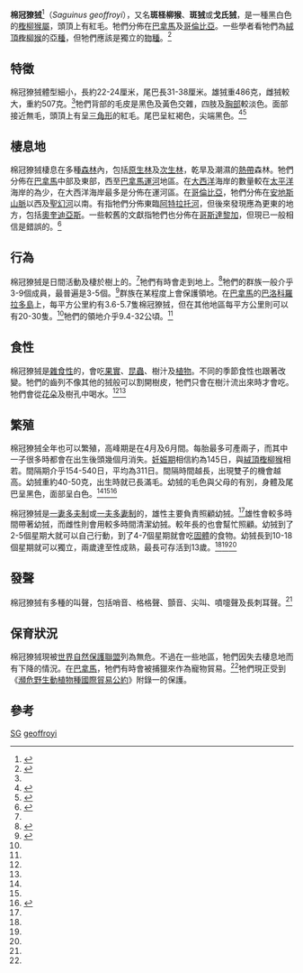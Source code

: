 {{Speciesbox
| name = 棉冠獠狨
| status = LC
| status_system = iucn3.1
| status_ref = <ref name=iucn>{{IUCN2008|assessors=Marsh, L., Cuarón, A.D. & de Grammont, P.C.|year=2008|id=41522|title=Saguinus geoffroyi|downloaded=28 November 2008}}</ref>
| image = Stavenn Saguinus geoffroyi 00.jpg
| image_width = 250px
| genus = Saguinus
| species = geoffroyi
| authority =（[[Jacques_Pucheran|Pucheran]]，1845）
| synonyms = 
* ''S. salaguiensis''
* ''S. spixii''
}}

'''棉冠獠狨'''<ref name=msw3>{{MSW3 Groves|id=12100228}}</ref>（''Saguinus geoffroyi''），又名'''斑柽柳猴'''、'''斑狨'''或'''戈氏狨'''，是一種黑白色的[[檉柳猴屬|檉柳猴屬]]，頭頂上有紅毛。牠們分佈在[[巴拿馬|巴拿馬]]及[[哥倫比亞|哥倫比亞]]。一些學者看牠們為[[絨頂檉柳猴|絨頂檉柳猴]]的[[亞種|亞種]]，但牠們應該是獨立的[[物種|物種]]。<ref>{{cite journal en|title=Systematics of the ''Saguinus oedipus'' group of the bare-face tamarins: Evidence from facial morphology|author=Moore, A. J., & Cheverud, J. M.|year=1992|journal=American Journal of Physical Anthropology|volume=89|pages=73-84|url=http://thalamus.wustl.edu/cheverudlab/Moore_and_Cheverud_1992_AJPA_Oedipal_species.pdf|accessdate=2008-11-28|archive-date=2007-04-18|archive-url=https://web.archive.org/web/20070418073742/http://thalamus.wustl.edu/cheverudlab/Moore_and_Cheverud_1992_AJPA_Oedipal_species.pdf|dead-url=yes}}</ref>

== 特徵 ==
棉冠獠狨體型細小，長約22-24厘米，尾巴長31-38厘米。雄狨重486克，雌狨較大，重約507克。<ref name=colombia/>牠們背部的毛皮是黑色及黃色交雜，四肢及[[胸部|胸部]]較淡色。面部接近無毛，頭頂上有呈[[三角形|三角形]]的紅毛。尾巴呈紅褐色，尖端黑色。<ref name=pic>{{cite book en|title=The Pictorial Guide to the Living Primates|url=https://archive.org/details/pictorialguideto00rowe|author=Rowe, N.|page=[https://archive.org/details/pictorialguideto00rowe/page/n77 70]|year=1996|isbn=0-9648825-0-7}}</ref><ref name=field>{{cite book en|title=Neotropical Rainforest Mammals A Field Guide|url=https://archive.org/details/neotropicalrainf0000emmo_h3x1|edition=Second Edition|author=Emmons, L.|year=1997|isbn=0-226-20721-8|pages=[https://archive.org/details/neotropicalrainf0000emmo_h3x1/page/118 118]}}</ref>

== 棲息地 ==
棉冠獠狨棲息在多種[[森林|森林]]內，包括[[原生林|原生林]]及[[次生林|次生林]]，乾旱及潮濕的[[熱帶|熱帶]]森林。牠們分佈在[[巴拿馬|巴拿馬]]中部及東部，西至[[巴拿馬運河|巴拿馬運河]]地區。在[[大西洋|大西洋]]海岸的數量較在[[太平洋|太平洋]]海岸的為少，在大西洋海岸最多是分佈在運河區。在[[哥倫比亞|哥倫比亞]]，牠們分佈在[[安地斯山脈|安地斯山脈]]以西及[[聖幻河|聖幻河]]以南。有指牠們分佈東臨[[阿特拉托河|阿特拉托河]]，但後來發現應為更東的地方，包括[[奧奎迪亞斯|奧奎迪亞斯]]。一些較舊的文獻指牠們也分佈在[[哥斯達黎加|哥斯達黎加]]，但現已一般相信是錯誤的。<ref name=perspectives>{{cite book en | author = Rylands, A., Groves, C., Mittermeier, R., Cortes-Ortiz, L. & Hines, J.| editor = Estrada, A., Garber, P., Pavelka, M. & Luecke, L. | chapter = Taxonomy and Distributions of Mesoamerican Primates | title = New Perspectives in the Study of Mesoamerican Primates| pages =32-37| isbn = 978-0-387-25854-6 | year = 2006}}</ref>

== 行為 ==
棉冠獠狨是日間活動及棲於樹上的。<ref name=field/>牠們有時會走到地上。<ref name=ethology>{{cite book en|title=Primate Ethology|author=Morris, D. & Bruce, D.|page=237|year=2005|isbn=020230826X|publisher=Aldine Transaction}}</ref>牠們的群族一般介乎3-9個成員，最普遍是3-5個。<ref name=colombia>{{cite book en|title=Primates of Colombia|author=Defler, T.|pages=163–169|year=2004|isbn=1-881-17383-6}}</ref>群族在某程度上會保護領地。在[[巴拿馬|巴拿馬]]的[[巴洛科羅拉多島|巴洛科羅拉多島]]上，每平方公里約有3.6-5.7隻棉冠獠狨，但在其他地區每平方公里則可以有20-30隻。<ref name=colombia/>牠們的領地介乎9.4-32公頃。<ref name=iucn/>

== 食性 ==
棉冠獠狨是[[雜食性|雜食性]]的，會吃[[果實|果實]]、[[昆蟲|昆蟲]]、樹汁及[[植物|植物]]。不同的季節食性也跟著改變。牠們的齒列不像其他的狨般可以割開樹皮，牠們只會在樹汁流出來時才會吃。牠們會從[[花朵|花朵]]及樹孔中喝水。<ref name=iucn/><ref name=colombia/>

== 繁殖 ==
棉冠獠狨全年也可以繁殖，高峰期是在4月及6月間。每胎最多可產兩子，而其中一子很多時都會在出生後頭幾個月消失。[[妊娠期|妊娠期]]相信約為145日，與[[絨頂檉柳猴|絨頂檉柳猴]]相若。間隔期介乎154-540日，平均為311日。間隔時間越長，出現雙子的機會越高。幼狨重約40-50克，出生時就已長滿毛。幼狨的毛色與父母的有別，身體及尾巴呈黑色，面部呈白色。<ref name=iucn/><ref name=colombia/><ref name=perspectives2>{{cite book en | author = Garber, P., Estrada, A. & Pavelka, M. | editor = Estrada, A., Garber, P., Pavelka, M. & Luecke, L. | chapter = New Perspectives in the Study of Mesoamerican Primates: Concluding Comments and Conservation Priorities | title = New Perspectives in the Study of Mesoamerican Primates| page = 567| isbn = 978-0-387-25854-6 | year = 2006}}</ref>

棉冠獠狨是[[一妻多夫制|一妻多夫制]]或[[一夫多妻制|一夫多妻制]]的，雄性主要負責照顧幼狨。<ref name=perspectives2/>雄性會較多時間帶著幼狨，而雌性則會用較多時間清潔幼狨。較年長的也會幫忙照顧。幼狨到了2-5個星期大就可以自己行動，到了4-7個星期就會吃[[固體|固體]]的食物。幼狨長到10-18個星期就可以獨立，兩歲達至性成熟，最長可存活到13歲。<ref name=colombia/><ref name=pic/><ref name=pic/>

== 發聲 ==
棉冠獠狨有多種的叫聲，包括哨音、格格聲、顫音、尖叫、噴嚏聲及長刺耳聲。<ref name=colombia/>

== 保育狀況 ==
棉冠獠狨現被[[世界自然保護聯盟|世界自然保護聯盟]]列為無危。不過在一些地區，牠們因失去棲息地而有下降的情況。在[[巴拿馬|巴拿馬]]，牠們有時會被捕獵來作為寵物貿易。<ref name=iucn/>牠們現正受到《[[瀕危野生動植物種國際貿易公約|瀕危野生動植物種國際貿易公約]]》附錄一的保護。

== 參考 ==
{{reflist}}
{{Taxonbar|from=Q934586}}

[[Category:IUCN红色名录无危物种|SG]]
[[Category:檉柳猴屬|geoffroyi]]